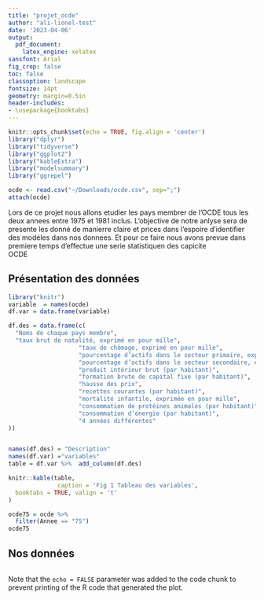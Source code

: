 ```yaml
---
title: "projet_ocde"
author: "ali-lionel-test"
date: '2023-04-06'
output: 
  pdf_document:
    latex_engine: xelatex
sansfont: Arial
fig_crop: false
toc: false
classoption: landscape
fontsize: 14pt
geometry: margin=0.5in
header-includes:
- \usepackage{booktabs}
---
```


```r
knitr::opts_chunk$set(echo = TRUE, fig.align = 'center')
library("dplyr")
library("tidyverse")
library("ggplot2")
library("kableExtra")
library("modelsummary")
library("ggrepel")
```

```r
ocde <- read.csv("~/Downloads/ocde.csv", sep=";")
attach(ocde)

```

Lors de ce projet nous allons etudier les pays membrer de l'OCDE  tous les deux annees entre 1975 et 1981 inclus.
L'objective de notre anlyse sera de presente les donné de manierre claire et prices dans l'espoire d'identifier des modéles dans nos donnees. Et pour ce faire nous avons prevue dans premiere temps d'effectue une serie statistiquen des capicite  
<div align="center"> OCDE  </div> 
## Présentation des données
```r
library("knitr")
variable  = names(ocde)
df.var = data.frame(variable)  

df.des = data.frame(c(
  "Noms de chaque pays membre",
  "taux brut de natalité, exprimé en pour mille",
                    "taux de chômage, exprimé en pour mille",
                    "pourcentage d’actifs dans le secteur primaire, exprimé en pour mille",
                    "pourcentage d’actifs dans le secteur secondaire, exprimé en pour mille",
                    "produit intérieur brut (par habitant)",
                    "formation brute de capital fixe (par habitant)",
                    "hausse des prix",
                    "recettes courantes (par habitant)",
                    "mortalité infantile, exprimée en pour mille",
                    "consommation de protéines animales (par habitant)",
                    "consommation d’énergie (par habitant)",
                    "4 années différentes"
))


names(df.des) = "Description"
names(df.var) ="variables"
table = df.var %>%  add_column(df.des)

knitr::kable(table,
              caption = 'Fig 1 Tableau des variables',
  booktabs = TRUE, valign = 't'
) 

ocde75 = ocde %>% 
  filter(Annee == "75")
ocde75

```


## Nos données 


```r

```

Note that the `echo = FALSE` parameter was added to the code chunk to prevent printing of the R code that generated the plot.
